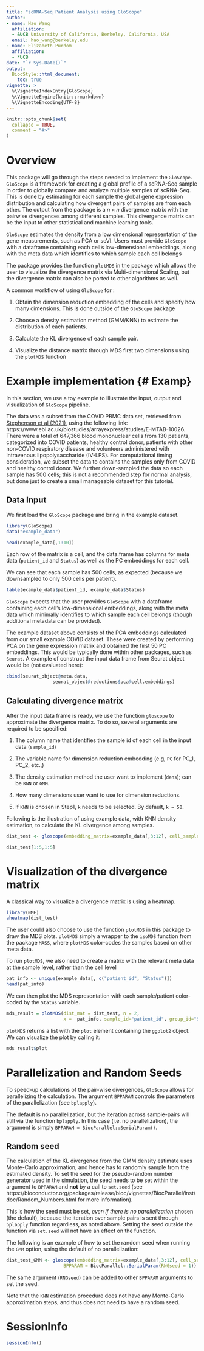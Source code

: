 ```yaml
---
title: "scRNA-Seq Patient Analysis using GloScope"
author:
- name: Hao Wang
  affiliation:
  - &UCB University of California, Berkeley, California, USA
  email: hao_wang@berkeley.edu
- name: Elizabeth Purdom
  affiliation:
  - *UCB
date: "`r Sys.Date()`"
output: 
  BiocStyle::html_document:
    toc: true
vignette: >
  %\VignetteIndexEntry{GloScope}
  %\VignetteEngine{knitr::rmarkdown}
  %\VignetteEncoding{UTF-8}
---
```


```r
knitr::opts_chunk$set(
  collapse = TRUE,
  comment = "#>"
)
```


# Overview {#Intro}

This package will go through the steps needed to implement the `GloScope`. `GloScope` is a framework for creating a global profile of a scRNA-Seq sample in order to globally compare and analyze multiple samples of scRNA-Seq. This is done by estimating for each sample the global gene expression distribution and calculating how divergent pairs of samples are from each other. The output from the package is a $n\times n$ divergence matrix with the pairwise divergences among different samples. This divergence matrix can be the input to other statistical and machine learning tools. 

`GloScope` estimates the density from a low dimensional representation of the gene measurements, such as PCA or scVI. Users must provide `GloScope` with a dataframe containing each cell's low-dimensional embeddings, along with the meta data which identifies to which sample each cell belongs

The package provides the function `plotMDS` in the package which allows the user to visualize the divergence matrix via Multi-dimensional Scaling, but the divergence matrix can also be ported to other algorithms as well.  


A common workflow of using `GloScope` for :

1. Obtain the dimension reduction embedding of the cells and specify how many dimensions. This is done outside of the `GloScope` package

2. Choose a density estimation method (GMM/KNN) to estimate the distribution of each patients.

3. Calculate the KL divergence of each sample pair.

4. Visualize the distance matrix through MDS first two dimensions using the `plotMDS` function 


# Example implementation {# Examp}

In this section, we use a toy example to illustrate the input, output and visualization of `GloScope` pipeline. 


The data was a subset from the COVID PBMC data set, retrieved from [Stephenson et al (2021)](https://doi.org/10.1038/s41591-021-01329-2), using the following link: https://www.ebi.ac.uk/biostudies/arrayexpress/studies/E-MTAB-10026. There were a total of 647,366 blood mononuclear cells from 130 patients, categorized into COVID patients, healthy control donor, patients with other non-COVID respiratory disease and volunteers administered with intravenous lipopolysaccharide (IV-LPS). For computational timing consideration, we subset the data to contains the samples only from COVID and healthy control donor. We further down-sampled the data so each sample has 500 cells; this is not a recommended step for normal analysis, but done just to create a small manageable dataset for this tutorial.


## Data Input

We first load the `GloScope` package and bring in the example dataset.

```r
library(GloScope)
data("example_data")
```

```r
head(example_data[,1:10])
```
Each row of the matrix is a cell, and the data.frame has columns for meta data (`patient_id` and `Status`) as well as the PC embeddings for each cell.

We can see that each sample has 500 cells, as expected (because we downsampled to only 500 cells per patient).

```r
table(example_data$patient_id, example_data$Status)
```


`GloScope` expects that the user provides `GloScope` with a dataframe containing each cell's low-dimensional embeddings, along with the meta data which minimally identifies to which sample each cell belongs (though additional metadata can be provided).

The example dataset above consists of the PCA embeddings calculated from our small example COVID dataset. These were created by performing PCA on the gene expression matrix and obtained the first 50 PC embeddings. This would be typically done within other packages, such as `Seurat`.  A example of construct the input data frame from Seurat object would be (not evaluated here):

```r
cbind(seurat_object@meta.data, 
                 seurat_object@reductions$pca@cell.embeddings)
```


## Calculating divergence matrix

After the input data frame is ready, we use the function `gloscope` to approximate the divergence matrix. To do so, several arguments are required to be specified:

1. The column name that identifies the sample id of each cell in the input data (`sample_id`)

2. The variable name for dimension reduction embedding (e.g, `PC` for PC_1, PC_2, etc.,)

3. The density estimation method the user want to implement (`dens`); can be `KNN` or `GMM`. 

4. How many dimensions user want to use for dimension reductions.

5. If `KNN` is chosen in Step1, `k` needs to be selected. By default, `k = 50`.

Following is the illustration of using example data, with KNN density estimation, to calculate the KL divergence among samples.

```r
dist_test <- gloscope(embedding_matrix=example_data[,3:12], cell_sample_ids = example_data$patient_id,  dens = "KNN", dist_mat = "KL")

dist_test[1:5,1:5]
```

# Visualization of the divergence matrix

A classical way to visualize a divergence matrix is using a heatmap. 

```r
library(NMF)
aheatmap(dist_test)
```


The user could also choose to use the function `plotMDS` in this package to draw the MDS plots. `plotMDS` simply a wrapper to the `isoMDS` function from the package `MASS`, where `plotMDS` color-codes the samples based on other meta data. 

To run `plotMDS`, we also need to create a matrix with the relevant meta data at the sample level, rather than the cell level

```r
pat_info <- unique(example_data[, c("patient_id", "Status")])
head(pat_info)
```
We can then plot the MDS representation with each sample/patient color-coded by the `Status` variable. 

```r
mds_result = plotMDS(dist_mat = dist_test, n = 2,
                     x =  pat_info, sample_id="patient_id", group_id="Status")
```

`plotMDS` returns a list with the `plot` element containing the `ggplot2` object. We can visualize the plot by calling it:

```r
mds_result$plot
```


# Parallelization and Random Seeds

To speed-up calculations of the pair-wise divergences, `GloScope` allows for parallelizing the calculation. The argument `BPPARAM` controls the parameters of the parallelization (see `bplapply`). 

The default is no parallelization, but the iteration across sample-pairs will still via the function `bplapply`. In this case (i.e. no parallelization), the argument is simply `BPPARAM = BiocParallel::SerialParam()`. 

## Random seed 

The calculation of the KL divergence from the GMM density estimate uses Monte-Carlo approximation, and hence has to randomly sample from the estimated density. To set the seed for the pseudo-random number generator used in the simulation, the seed needs to be set within the argument to `BPPARAM` and **not** by a call to `set.seed` (see https://bioconductor.org/packages/release/bioc/vignettes/BiocParallel/inst/doc/Random_Numbers.html for more information). 

This is how the seed must be set, *even if there is no parallelization* chosen (the default), because the iteration over sample pairs is sent through `bplapply` function regardless, as noted above. Setting the seed outside the function via `set.seed` will not have an effect on the function. 

The following is an example of how to set the random seed when running the `GMM` option, using the default of no parallelization:

```r
dist_test_GMM <- gloscope(embedding_matrix=example_data[,3:12], cell_sample_ids = example_data$patient_id, dens = "GMM", dist_mat = "KL",
                     BPPARAM = BiocParallel::SerialParam(RNGseed = 1))
```

The same argument (`RNGseed`) can be added to other `BPPARAM` arguments to set the seed.

Note that the `KNN` estimation procedure does not have any Monte-Carlo approximation steps, and thus does not need to have a random seed.

# SessionInfo {-}

```r
sessionInfo()
```
